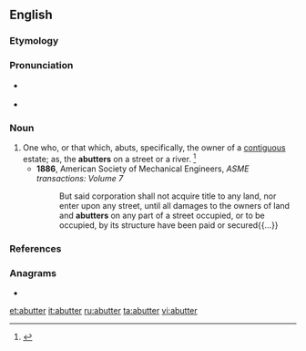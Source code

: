 ==English==

===Etymology===
{{suffix|abut|er|lang=en}}

===Pronunciation===
* {{a|US}} {{IPA|/əˈbʌ.tɚ/|lang=en}}
* {{rhymes|ʌtə(ɹ)|lang=en}}

===Noun===
{{en-noun}}

# One who, or that which, abuts, specifically, the owner of a [[contiguous]] estate; as, the '''abutters''' on a street or a river. {{defdate|First attested in the late 17<sup>th</sup> century.}}<ref name=SOED>{{R:SOED5|page=11}}</ref>
#* '''1886''', American Society of Mechanical Engineers, ''ASME transactions: Volume 7''
#*: But said corporation shall not acquire title to any land, nor enter upon any street, until all damages to the owners of land and '''abutters''' on any part of a street occupied, or to be occupied, by its structure have been paid or secured{{...}}

===References===
<references/>

===Anagrams===
* {{l|en|batture}}

[[et:abutter]]
[[it:abutter]]
[[ru:abutter]]
[[ta:abutter]]
[[vi:abutter]]